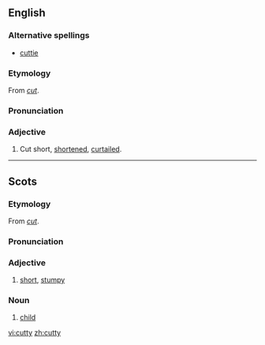 ==English==

===Alternative spellings===
*[[cuttie]]

===Etymology===
From ''[[cut]]''.

===Pronunciation===
{{IPA|/ˈkʌti/}}

===Adjective===
{{en-adj}}

# {{context|Scotland|Northern England}} Cut short, [[shortened]], [[curtailed]].

----

==Scots==
===Etymology===
From ''[[cut]]''.

===Pronunciation===
{{IPA|/ˈkʌtɪ/, /ˈkʌti/}}

===Adjective===
{{sco-adj}}

# [[short]], [[stumpy]]

===Noun===
{{sco-noun|cutties}}

# {{archaic|lang=sco}} [[child]]

[[vi:cutty]]
[[zh:cutty]]